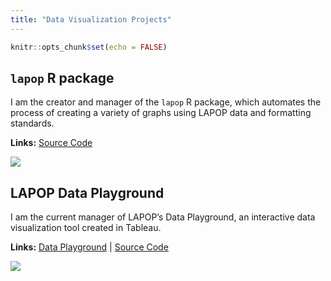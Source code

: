 ```yaml
---
title: "Data Visualization Projects"
---
```


```r
knitr::opts_chunk$set(echo = FALSE)
```

## `lapop` R package

I am the creator and manager of the `lapop` R package, which automates the process of creating a variety of graphs using LAPOP data and formatting standards. 

**Links:** [Source Code](https://github.com/lapop-central/lapop-viz)

![](_gallery/img/db1.svg)

## LAPOP Data Playground

I am the current manager of LAPOP's Data Playground, an interactive data visualization tool created in Tableau.  

**Links:** [Data Playground](https://public.tableau.com/app/profile/lapop.central/viz/LAPOPV3_2/Combination?publish=yes) | [Source Code](https://github.com/vanderbilt-data-science/lapop-dashboard/tree/remove-label-numbers)

![](_gallery/img/dp.png)

